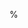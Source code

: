 %\VignetteIndexEntry{2. Introduction to BatchtoolsParam}
%\VignetteKeywords{parallel, Infrastructure}
%\VignettePackage{BiocParallel}
%\VignetteEngine{knitr::knitr}

\documentclass{article}

```r
BiocStyle::latex()
```

```r
suppressPackageStartupMessages({
    library(BiocParallel)
})
```

\newcommand{\BiocParallel}{\Biocpkg{BiocParallel}}

\title{Introduction to *BatchtoolsParam*}
\author{
  Nitesh Turaga\footnote{(Nitesh.Turaga@RoswellPark.org)},
  Martin Morgan\footnote{(Martin.Morgan@RoswellPark.org)}
}
\date{Edited: March 22, 2018; Compiled: \today}

\begin{document}

\maketitle

\tableofcontents

%%%%%%%%%%%%%%%%%%%%%%%%%%%%%%%%%%%%%%%%%%%%%%%%%%%%%%%%%%%%%%%%%%%%%%%%%%%%%
%%%%%%%%%%%%%%%%%%%%%%%%%%%%%%%%%%%%%%%%%%%%%%%%%%%%%%%%%%%%%%%%%%%%%%%%%%%%%
## Introduction
%%%%%%%%%%%%%%%%%%%%%%%%%%%%%%%%%%%%%%%%%%%%%%%%%%%%%%%%%%%%%%%%%%%%%%%%%%%%%
%%%%%%%%%%%%%%%%%%%%%%%%%%%%%%%%%%%%%%%%%%%%%%%%%%%%%%%%%%%%%%%%%%%%%%%%%%%%%

The \Rcode{BatchtoolsParam} class is an interface to the
\CRANpkg{batchtools} package from within \BiocParallel{}. This aims to
replace BatchjobsParam as \BiocParallel{}'s class for computing on a
high performance cluster such as SGE, TORQUE, LSF, SLURM, OpenLava.

%%%%%%%%%%%%%%%%%%%%%%%%%%%%%%%%%%%%%%%%%%%%%%%%%%%%%%%%%%%%%%%%%%%%%%%%%%%%%
%%%%%%%%%%%%%%%%%%%%%%%%%%%%%%%%%%%%%%%%%%%%%%%%%%%%%%%%%%%%%%%%%%%%%%%%%%%%%
## Quick start
%%%%%%%%%%%%%%%%%%%%%%%%%%%%%%%%%%%%%%%%%%%%%%%%%%%%%%%%%%%%%%%%%%%%%%%%%%%%%
%%%%%%%%%%%%%%%%%%%%%%%%%%%%%%%%%%%%%%%%%%%%%%%%%%%%%%%%%%%%%%%%%%%%%%%%%%%%%

This example demonstrates the easiest way to launch a 100000 jobs
using batchtools. The first step involves creating a
\Rcode{BatchtoolsParam} class. You can compute using 'bplapply' and
then the result is stored.

```r
library(BiocParallel)

## Pi approximation
piApprox <- function(n) {
    nums <- matrix(runif(2 * n), ncol = 2)
    d <- sqrt(nums[, 1]^2 + nums[, 2]^2)
    4 * mean(d <= 1)
}

piApprox(1000)

## Apply piApprox over
param <- BatchtoolsParam()
result <- bplapply(rep(10e5, 10), piApprox, BPPARAM=param)
mean(unlist(result))
```

%%%%%%%%%%%%%%%%%%%%%%%%%%%%%%%%%%%%%%%%%%%%%%%%%%%%%%%%%%%%%%%%%%%%%%%%%%%%%
%%%%%%%%%%%%%%%%%%%%%%%%%%%%%%%%%%%%%%%%%%%%%%%%%%%%%%%%%%%%%%%%%%%%%%%%%%%%%
\section{*BatchtoolsParam* interface}
%%%%%%%%%%%%%%%%%%%%%%%%%%%%%%%%%%%%%%%%%%%%%%%%%%%%%%%%%%%%%%%%%%%%%%%%%%%%%
%%%%%%%%%%%%%%%%%%%%%%%%%%%%%%%%%%%%%%%%%%%%%%%%%%%%%%%%%%%%%%%%%%%%%%%%%%%%%

The \Rcode{BatchtoolsParam} interface allows you to replace the
BatchJobsParam interface, and allow more intuitive usage of your high
performance cluster with \BiocParallel{}.

The \Rcode{BatchtoolsParam} class allows the user to specify many
arguments to customize their jobs. Applicable to clusters with formal
schedulers.

\begin{itemize}

  - {\Rcode{workers}} The number of workers used by the job.

  - {\Rcode{cluster}}
    We currently support, SGE, SLURM, LSF, TORQUE and
    OpenLava. The 'cluster' argument is supported only if the R
    environment knows how to find the job scheduler. Each cluster type
    uses a template to pass the job to the scheduler. If the template is
    not given we use the default templates as given in the 'batchtools'
    package. The cluster can be accessed by 'bpbackend(param)'.

  - {\Rcode{registryargs}}
    The 'registryargs' argument takes a list of arguments to create a
    new job registry for you \Rcode{BatchtoolsParam}. The job registry
    is a data.table which stores all the required information to
    process your jobs. The arguments we support for registryargs are:

    \begin{description}

      - {\Rcode{file.dir}} Path where all files of the registry are
        saved. Note that some templates do not handle relative paths
        well. If nothing is given, a temporary directory will be used
        in your current working directory.

      - {\Rcode{work.dir}} Working directory for R process for
        running jobs.

      - {\Rcode{packages}} Packages that will be loaded on each node.

      - {\Rcode{namespaces}} Namespaces that will be loaded on each
        node.

      - {\Rcode{source}} Files that are sourced before executing a
        job.

      - {\Rcode{load}} Files that are loaded before executing a job.

    \end{description}

```r
registryargs <- batchtoolsRegistryargs(
    file.dir = "mytempreg",
    work.dir = getwd(),
    packages = character(0L),
    namespaces = character(0L),
    source = character(0L),
    load = character(0L)
)
param <- BatchtoolsParam(registryargs = registryargs)
param
```

  - {\Rcode{resources}} A named list of key-value pairs to be
    subsituted into the template file; see
    \Rcode{?batchtools::submitJobs}.

  - {\Rcode{template}} The template argument is unique to the
    \Rcode{BatchtoolsParam} class. It is required by the job
    scheduler. It defines how the jobs are submitted to the job
    scheduler. If the template is not given and the cluster is chosen,
    a default template is selected from the batchtools package.

  - {\Rcode{log}} The log option is logical, TRUE/FALSE. If it is
    set to TRUE, then the logs which are in the registry are copied to
    directory given by the user using the \Rcode{logdir} argument.

  - {\Rcode{logdir}} Path to the logs. It is given only if
    \Rcode{log=TRUE}.

  - {\Rcode{resultdir}} Path to the directory is given when the job
    has files to be saved in a directory.

\end{itemize}

%%%%%%%%%%%%%%%%%%%%%%%%%%%%%%%%%%%%%%%%%%%%%%%%%%%%%%%%%%%%%%%%%%%%%%%%%%%%%
%%%%%%%%%%%%%%%%%%%%%%%%%%%%%%%%%%%%%%%%%%%%%%%%%%%%%%%%%%%%%%%%%%%%%%%%%%%%%
## Defining templates
%%%%%%%%%%%%%%%%%%%%%%%%%%%%%%%%%%%%%%%%%%%%%%%%%%%%%%%%%%%%%%%%%%%%%%%%%%%%%
%%%%%%%%%%%%%%%%%%%%%%%%%%%%%%%%%%%%%%%%%%%%%%%%%%%%%%%%%%%%%%%%%%%%%%%%%%%%%

The job submission template controls how the job is processed by the
job scheduler on the cluster.  Obviously, the format of the template
will differ depending on the type of job scheduler.  Let's look at the
default SLURM template as an example:

```r
fname <- batchtoolsTemplate("slurm")
cat(readLines(fname), sep="\n")
```

The \Rcode{<\%= =>} blocks are automatically replaced by the values of
the elements in the \Rcode{resources} argument in the
\Rcode{BatchtoolsParam} constructor.  Failing to specify critical
parameters properly (e.g., wall time or memory limits too low) will
cause jobs to crash, usually rather cryptically.  We suggest setting
parameters explicitly to provide robustness to changes to system
defaults.  Note that the \Rcode{<\%= =>} blocks themselves do not
usually need to be modified in the template.

The part of the template that is most likely to require explicit
customization is the last line containing the call to \Rcode{Rscript}.
A more customized call may be necessary if the R installation is not
standard, e.g., if multiple versions of R have been installed on a
cluster.  For example, one might use instead:

\begin{verbatim}
echo 'batchtools::doJobCollection("<%= uri %>")' |\
    ArbitraryRcommand --no-save --no-echo
\end{verbatim}

If such customization is necessary, we suggest making a local copy of
the template, modifying it as required, and then constructing a
\Rcode{BiocParallelParam} object with the modified template using the
\Rcode{template} argument.  However, we find that the default
templates accessible with \Rcode{batchtoolsTemplate} are satisfactory
in most cases.

%%%%%%%%%%%%%%%%%%%%%%%%%%%%%%%%%%%%%%%%%%%%%%%%%%%%%%%%%%%%%%%%%%%%%%%%%%%%%
%%%%%%%%%%%%%%%%%%%%%%%%%%%%%%%%%%%%%%%%%%%%%%%%%%%%%%%%%%%%%%%%%%%%%%%%%%%%%
## Use cases
%%%%%%%%%%%%%%%%%%%%%%%%%%%%%%%%%%%%%%%%%%%%%%%%%%%%%%%%%%%%%%%%%%%%%%%%%%%%%
%%%%%%%%%%%%%%%%%%%%%%%%%%%%%%%%%%%%%%%%%%%%%%%%%%%%%%%%%%%%%%%%%%%%%%%%%%%%%

As an example for a BatchtoolParam job being run on an SGE cluster, we
use the same \Rcode{piApprox} function as defined earlier. The example
runs the function on 5 workers and submits 100 jobs to the SGE
cluster.

Example of SGE with minimal code:

```r
library(BiocParallel)

## Pi approximation
piApprox <- function(n) {
    nums <- matrix(runif(2 * n), ncol = 2)
    d <- sqrt(nums[, 1]^2 + nums[, 2]^2)
    4 * mean(d <= 1)
}

template <- system.file(
    package = "BiocParallel",
    "unitTests", "test_script", "test-sge-template.tmpl"
)
param <- BatchtoolsParam(workers=5, cluster="sge", template=template)

## Run parallel job
result <- bplapply(rep(10e5, 100), piApprox, BPPARAM=param)
```

Example of SGE demonstrating some of \Rcode{BatchtoolsParam} methods.

```r
library(BiocParallel)

## Pi approximation
piApprox <- function(n) {
    nums <- matrix(runif(2 * n), ncol = 2)
    d <- sqrt(nums[, 1]^2 + nums[, 2]^2)
    4 * mean(d <= 1)
}

template <- system.file(
    package = "BiocParallel",
    "unitTests", "test_script", "test-sge-template.tmpl"
)
param <- BatchtoolsParam(workers=5, cluster="sge", template=template)

## start param
bpstart(param)

## Display param
param

## To show the registered backend
bpbackend(param)

## Register the param
register(param)

## Check the registered param
registered()

## Run parallel job
result <- bplapply(rep(10e5, 100), piApprox)

bpstop(param)
```

\section{\Rcode{sessionInfo()}}

```r
toLatex(sessionInfo())
```

\end{document}
